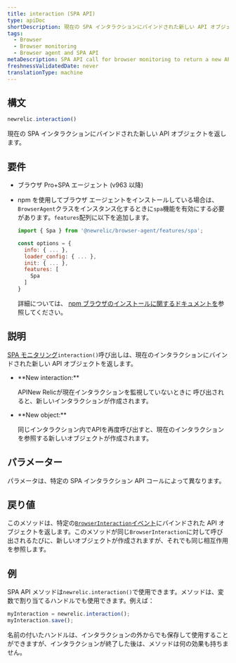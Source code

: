 ```yaml
---
title: interaction (SPA API)
type: apiDoc
shortDescription: 現在の SPA インタラクションにバインドされた新しい API オブジェクトを返します。
tags:
  - Browser
  - Browser monitoring
  - Browser agent and SPA API
metaDescription: SPA API call for browser monitoring to return a new API object that is bound to the current interaction.
freshnessValidatedDate: never
translationType: machine
---
```


## 構文

```js
newrelic.interaction()
```

現在の SPA インタラクションにバインドされた新しい API オブジェクトを返します。

## 要件

* ブラウザ Pro+SPA エージェント (v963 以降)

* npm を使用してブラウザ エージェントをインストールしている場合は、 `BrowserAgent`クラスをインスタンス化するときに`spa`機能を有効にする必要があります。`features`配列に以下を追加します。

  ```js
  import { Spa } from '@newrelic/browser-agent/features/spa';

  const options = {
    info: { ... },
    loader_config: { ... },
    init: { ... },
    features: [
      Spa
    ]
  }
  ```

  詳細については、 [npm ブラウザのインストールに関するドキュメントを](https://www.npmjs.com/package/@newrelic/browser-agent#new-relic-browser-agent)参照してください。

## 説明

[SPA モニタリング](/docs/browser/single-page-app-monitoring/get-started/introduction-single-page-app-monitoring)`interaction()`呼び出しは、現在のインタラクションにバインドされた新しい API オブジェクトを返します。

* <DNT>
    **New interaction:**
  </DNT>

  APINew Relicが現在インタラクションを監視していないときに 呼び出されると、新しいインタラクションが作成されます。

* <DNT>
    **New object:**
  </DNT>

  同じインタラクション内でAPIを再度呼び出すと、現在のインタラクションを参照する新しいオブジェクトが作成されます。

## パラメーター

パラメータは、特定の SPA インタラクション API コールによって異なります。

## 戻り値

このメソッドは、特定の[`BrowserInteraction`イベント](/docs/insights/explore-data/attributes/browser-default-attributes-insights#browserinteraction-attributes)にバインドされた API オブジェクトを返します。このメソッドが同じ`BrowserInteraction`に対して呼び出されるたびに、新しいオブジェクトが作成されますが、それでも同じ相互作用を参照します。

## 例

SPA API メソッドは`newrelic.interaction()`で使用できます。メソッドは、変数で割り当てるハンドルでも使用できます。例えば：

```js
myInteraction = newrelic.interaction();
myInteraction.save();
```

名前の付いたハンドルは、インタラクションの外からでも保存して使用することができますが、インタラクションが終了した後は、メソッドは何の効果も持ちません。
